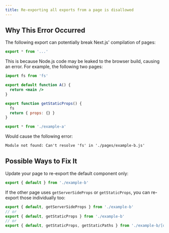 ```yaml
---
title: Re-exporting all exports from a page is disallowed
---
```


## Why This Error Occurred

The following export can potentially break Next.js' compilation of pages:

```jsx filename="pages/example.js"
export * from '...'
```

This is because Node.js code may be leaked to the browser build, causing an error. For example, the following two pages:

```jsx filename="pages/example-a.js"
import fs from 'fs'

export default function A() {
  return <main />
}

export function getStaticProps() {
  fs
  return { props: {} }
}
```

```jsx filename="pages/example-b.js"
export * from './example-a'
```

Would cause the following error:

```txt
Module not found: Can't resolve 'fs' in './pages/example-b.js'
```

## Possible Ways to Fix It

Update your page to re-export the default component only:

```jsx filename="pages/example-a.js"
export { default } from './example-b'
```

If the other page uses `getServerSideProps` or `getStaticProps`, you can re-export those individually too:

```jsx filename="pages/example-a.js"
export { default, getServerSideProps } from './example-b'
// or
export { default, getStaticProps } from './example-b'
// or
export { default, getStaticProps, getStaticPaths } from './example-b/[dynamic]'
```
